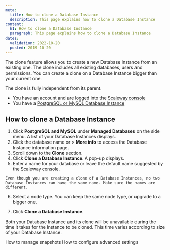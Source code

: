 ```yaml
---
meta:
  title: How to clone a Database Instance
  description: This page explains how to clone a Database Instance
content:
  h1: How to clone a Database Instance
  paragraph: This page explains how to clone a Database Instance
dates:
  validation: 2022-10-20
  posted: 2019-10-20
---
```


The clone feature allows you to create a new Database Instance from an existing one. The clone includes all existing databases, users and permissions. You can create a clone on a Database Instance bigger than your current one. 

<Message type="note">

  The clone is fully independent from its parent.

</Message>


<Message type="requirement">

- You have an account and are logged into the [Scaleway console](https://console.scaleway.com)
- You have a [PostgreSQL or MySQL Database Instance](/managed-databases/postgresql-and-mysql/quickstart)

</Message>

## How to clone a Database Instance 

1. Click **PostgreSQL and MySQL** under **Managed Databases** on the side menu. A list of your Database Instances displays.
2. Click the database name or <Icon name="more" /> > **More info** to access the Database Instance information page.
3. Scroll down to the **Clone** section. 
4. Click **Clone a Database Instance**. A pop-up displays.
5. Enter a name for your database or leave the default name suggested by the Scaleway console.

  <Message type="important">

    Even though you are creating a clone of a Database Instances, no two Database Instances can have the same name. Make sure the names are different. 

  </Message>

6. Select a node type. You can keep the same node type, or upgrade to a bigger one. 

7. Click **Clone a Database Instance**. 

<Message type="important">

  Both your Database Instance and its clone will be unavailable during the time it takes for the Instance to be cloned. This time varies according to size of your Database Instance. 

</Message>

<Navigation title="See Also">
  <PreviousButton to="/managed-databases/postgresql-and-mysql/how-to/manage-snapshots">How to manage snapshots</PreviousButton>
  <NextButton to="/managed-databases/postgresql-and-mysql/how-to/configure-advanced-settings">How to configure advanced settings</NextButton>
</Navigation>
